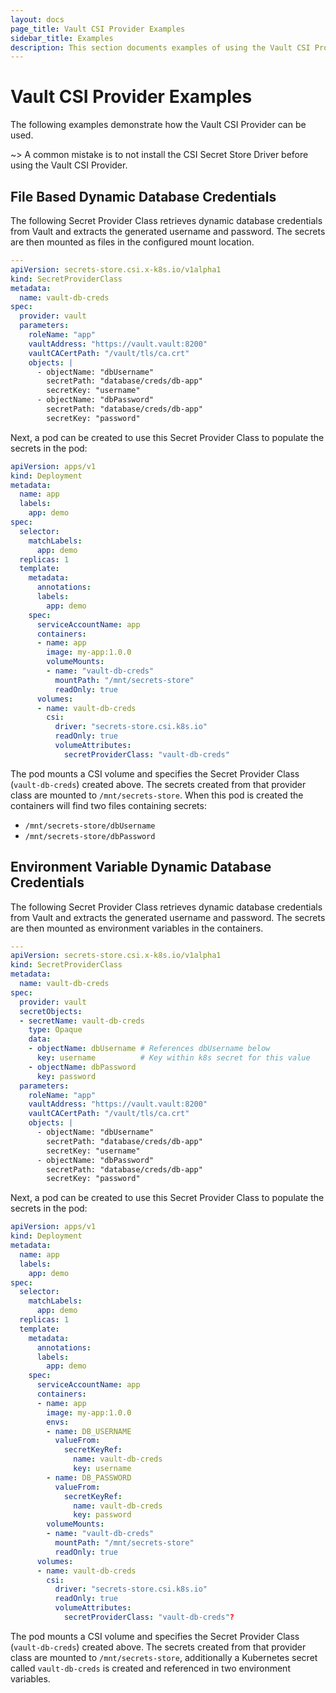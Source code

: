 ```yaml
---
layout: docs
page_title: Vault CSI Provider Examples
sidebar_title: Examples
description: This section documents examples of using the Vault CSI Provider.
---
```


# Vault CSI Provider Examples

The following examples demonstrate how the Vault CSI Provider can be used.

~> A common mistake is to not install the CSI Secret Store Driver before using the Vault CSI Provider.

## File Based Dynamic Database Credentials 

The following Secret Provider Class retrieves dynamic database credentials from Vault and 
extracts the generated username and password. The secrets are then mounted as files in the 
configured mount location.

```yaml
---
apiVersion: secrets-store.csi.x-k8s.io/v1alpha1
kind: SecretProviderClass
metadata:
  name: vault-db-creds
spec:
  provider: vault
  parameters:
    roleName: "app"
    vaultAddress: "https://vault.vault:8200"
    vaultCACertPath: "/vault/tls/ca.crt"
    objects: |
      - objectName: "dbUsername"
        secretPath: "database/creds/db-app"
        secretKey: "username"
      - objectName: "dbPassword"
        secretPath: "database/creds/db-app"
        secretKey: "password"
```

Next, a pod can be created to use this Secret Provider Class to populate the secrets in the pod:

```yaml
apiVersion: apps/v1
kind: Deployment
metadata:
  name: app
  labels:
    app: demo
spec:
  selector:
    matchLabels:
      app: demo
  replicas: 1
  template:
    metadata:
      annotations:
      labels:
        app: demo
    spec:
      serviceAccountName: app
      containers:
      - name: app
        image: my-app:1.0.0
        volumeMounts:
        - name: "vault-db-creds"
          mountPath: "/mnt/secrets-store"
          readOnly: true
      volumes:
      - name: vault-db-creds
        csi:
          driver: "secrets-store.csi.k8s.io"
          readOnly: true
          volumeAttributes:
            secretProviderClass: "vault-db-creds"
```

The pod mounts a CSI volume and specifies the Secret Provider Class (`vault-db-creds`) created above. 
The secrets created from that provider class are mounted to `/mnt/secrets-store`. When this pod is 
created the containers will find two files containing secrets: 

* `/mnt/secrets-store/dbUsername`
* `/mnt/secrets-store/dbPassword`

## Environment Variable Dynamic Database Credentials 

The following Secret Provider Class retrieves dynamic database credentials from Vault and 
extracts the generated username and password. The secrets are then mounted as environment variables 
in the containers.

```yaml
---
apiVersion: secrets-store.csi.x-k8s.io/v1alpha1
kind: SecretProviderClass
metadata:
  name: vault-db-creds
spec:
  provider: vault
  secretObjects:
  - secretName: vault-db-creds
    type: Opaque
    data:
    - objectName: dbUsername # References dbUsername below
      key: username          # Key within k8s secret for this value
    - objectName: dbPassword
      key: password
  parameters:
    roleName: "app"
    vaultAddress: "https://vault.vault:8200"
    vaultCACertPath: "/vault/tls/ca.crt"
    objects: |
      - objectName: "dbUsername"
        secretPath: "database/creds/db-app"
        secretKey: "username"
      - objectName: "dbPassword"
        secretPath: "database/creds/db-app"
        secretKey: "password"
```

Next, a pod can be created to use this Secret Provider Class to populate the secrets in the pod:

```yaml
apiVersion: apps/v1
kind: Deployment
metadata:
  name: app
  labels:
    app: demo
spec:
  selector:
    matchLabels:
      app: demo
  replicas: 1
  template:
    metadata:
      annotations:
      labels:
        app: demo
    spec:
      serviceAccountName: app
      containers:
      - name: app
        image: my-app:1.0.0
        envs:
        - name: DB_USERNAME
          valueFrom:
            secretKeyRef:
              name: vault-db-creds
              key: username
        - name: DB_PASSWORD
          valueFrom:
            secretKeyRef:
              name: vault-db-creds
              key: password
        volumeMounts:
        - name: "vault-db-creds"
          mountPath: "/mnt/secrets-store"
          readOnly: true
      volumes:
      - name: vault-db-creds
        csi:
          driver: "secrets-store.csi.k8s.io"
          readOnly: true
          volumeAttributes:
            secretProviderClass: "vault-db-creds"?
```

The pod mounts a CSI volume and specifies the Secret Provider Class (`vault-db-creds`) created above. 
The secrets created from that provider class are mounted to `/mnt/secrets-store`, additionally a Kubernetes 
secret called `vault-db-creds` is created and referenced in two environment variables.
